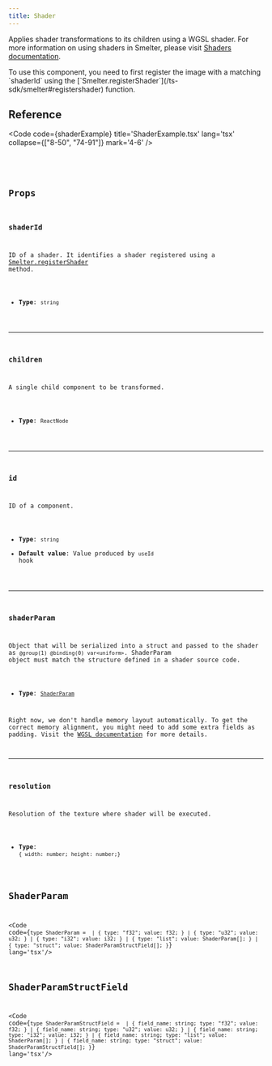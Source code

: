```yaml
---
title: Shader
---
```


<Badge text="Node.js" variant="tip" size="large" />

Applies shader transformations to its children using a WGSL shader. For more information on using shaders in Smelter, please visit [Shaders documentation](/fundamentals/concepts/shaders).

<Aside>To use this component, you need to first register the image with a matching `shaderId` using the [`Smelter.registerShader`](/ts-sdk/smelter#registershader) function.</Aside>

## Reference

<Code code={shaderExample} title='ShaderExample.tsx' lang='tsx' collapse={["8-50", "74-91"]} mark='4-6' />

<CollapsibleDetails summaryTitle='Type definitions'>
<Code code={`
type ShaderProps = {
    id?: string;
    children?: ReactElement[];
    shaderId: string;
    shaderParam?: ShaderParam;
    resolution: {
      width: number;
      height: number;
    };
}
`} lang='tsx' />
</CollapsibleDetails>

## Props

### shaderId
ID of a shader. It identifies a shader registered using a [Smelter.registerShader](/ts-sdk/smelter#registershader) method.

- **Type**: `string`

---

### children
A single child component to be transformed.

- **Type**: `ReactNode`

---

### id
ID of a component.

- **Type**: `string`
- **Default value**: Value produced by `useId` hook

---

### shaderParam
Object that will be serialized into a struct and passed to the shader as `@group(1) @binding(0) var<uniform>`. ShaderParam object must match the structure defined in a shader source code.

- **Type**: [`ShaderParam`](#shaderparam-1)

<Aside>Right now, we don't handle memory layout automatically. To get the correct memory alignment, you might need to add some extra fields as padding. Visit the <a href="https://www.w3.org/TR/WGSL/#alignment-and-size" target='_blank'>WGSL documentation</a> for more details.</Aside>

---

### resolution
Resolution of the texture where shader will be executed.

- **Type**: `{ width: number; height: number;}`

## ShaderParam

<Code code={`
type ShaderParam = 
  | { type: "f32"; value: f32; }
  | { type: "u32"; value: u32; }
  | { type: "i32"; value: i32; }
  | { type: "list"; value: ShaderParam[]; }
  | {
      type: "struct";
      value: ShaderParamStructField[];
    }
`} lang='tsx'/>

## ShaderParamStructField

<Code code={`
type ShaderParamStructField = 
  | { field_name: string; type: "f32"; value: f32; }
  | { field_name: string; type: "u32"; value: u32; }
  | { field_name: string; type: "i32"; value: i32; }
  | {
      field_name: string;
      type: "list";
      value: ShaderParam[];
    }
  | {
      field_name: string;
      type: "struct";
      value: ShaderParamStructField[];
    }
`} lang='tsx'/>
